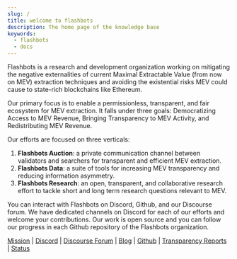 ```yaml
---
slug: /
title: welcome to flashbots
description: The home page of the knowledge base
keywords:
  - flashbots
  - docs
---
```


Flashbots is a research and development organization working on mitigating the negative externalities of current Maximal Extractable Value (from now on MEV) extraction techniques and avoiding the existential risks MEV could cause to state-rich blockchains like Ethereum.

Our primary focus is to enable a permissionless, transparent, and fair ecosystem for MEV extraction. It falls under three goals: Democratizing Access to MEV Revenue, Bringing Transparency to MEV Activity, and Redistributing MEV Revenue.

Our efforts are focused on three verticals:
1. **Flashbots Auction**: a private communication channel between validators and searchers for transparent and efficient MEV extraction.
2. **Flashbots Data**: a suite of tools for increasing MEV transparency and reducing information asymmetry.
3. **Flashbots Research**: an open, transparent, and collaborative research effort to tackle short and long term research questions relevant to MEV.

You can interact with Flashbots on Discord, Github, and our Discourse forum. We have dedicated channels on Discord for each of our efforts and welcome your contributions. Our work is open source and you can follow our progress in each Github repository of the Flashbots organization.

[Mission](https://writings.flashbots.net/writings/frontrunning-mev-crisis) | [Discord](https://discord.gg/7hvTycdNcK) | [Discourse Forum](https://collective.flashbots.net/) | [Blog](https://writings.flashbots.net) | [Github](https://github.com/flashbots/pm) | [Transparency Reports](https://writings.flashbots.net/writings/tags/transparency-report) | [Status](https://status.flashbots.net)
